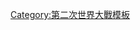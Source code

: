 {{Campaign
|bodyclass=hlist
| name = [[阿留申群島戰役]]
| raw_name = Campaignbox 阿留申群岛战役
| battles = 
* [[荷蘭港戰役|荷蘭港]]
* [[日軍佔領阿圖島|第1次阿圖島]]
* [[日軍佔領基斯卡島|基斯卡島]]
* {{link-en|阿姆奇特卡岛登陆|Landing at Amchitka|阿姆奇特卡岛}}
* [[1942年7月5日行動|1942年7月5日]]
* [[1942年7月15日行动|1942年7月15日]]
* [[科曼多爾群島海戰|科曼多爾群島]]
* [[轰炸阿图岛|第2次阿图岛]]
* [[阿圖島戰役|第3次阿圖島]]
* [[1943年5月12日行动|1943年5月12日]]
* [[茅舍行動]]
* [[果核戰鬥]]
}}<noinclude>
[[Category:第二次世界大戰模板]]
</noinclude>